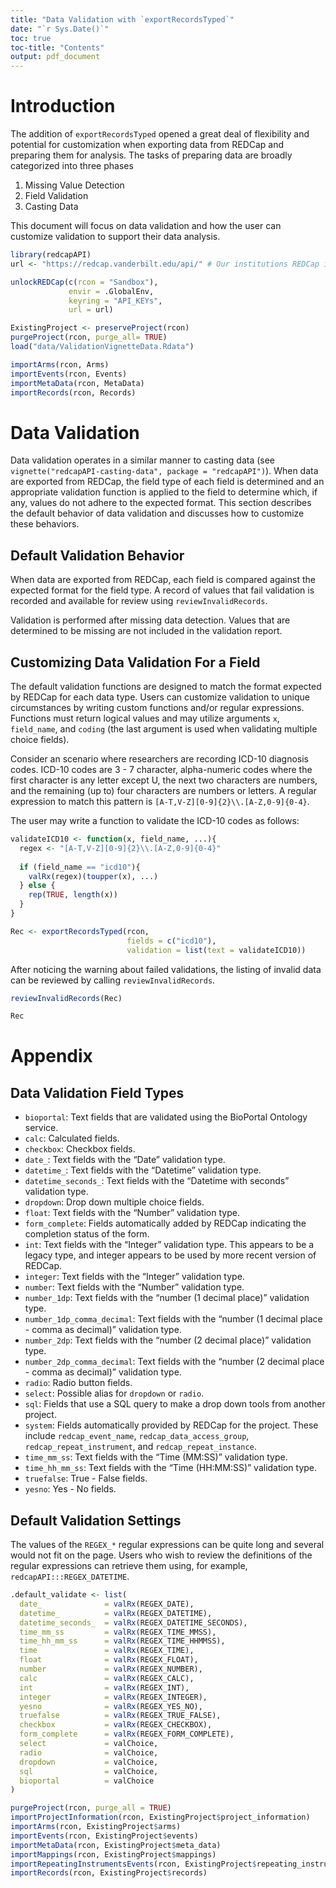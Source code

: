 ```yaml
---
title: "Data Validation with `exportRecordsTyped`"
date: "`r Sys.Date()`"
toc: true
toc-title: "Contents"
output: pdf_document
---
```


# Introduction

The addition of `exportRecordsTyped` opened a great deal of flexibility and potential for customization when exporting data from REDCap and preparing them for analysis. The tasks of preparing data are broadly categorized into three phases

1. Missing Value Detection 
2. Field Validation
3. Casting Data

This document will focus on data validation and how the user can customize validation to support their data analysis. 

```r
library(redcapAPI)
url <- "https://redcap.vanderbilt.edu/api/" # Our institutions REDCap instance

unlockREDCap(c(rcon = "Sandbox"), 
             envir = .GlobalEnv,
             keyring = "API_KEYs", 
             url = url)
```

```r
ExistingProject <- preserveProject(rcon)
purgeProject(rcon, purge_all= TRUE)
load("data/ValidationVignetteData.Rdata")

importArms(rcon, Arms)
importEvents(rcon, Events)
importMetaData(rcon, MetaData)
importRecords(rcon, Records)
```

# Data Validation

Data validation operates in a similar manner to casting data (see `vignette("redcapAPI-casting-data", package = "redcapAPI")`). When data are exported from REDCap, the field type of each field is determined and an appropriate validation function is applied to the field to determine which, if any, values do not adhere to the expected format. This section describes the default behavior of data validation and discusses how to customize these behaviors.

## Default Validation Behavior

When data are exported from REDCap, each field is compared against the expected format for the field type. A record of values that fail validation is recorded and available for review using `reviewInvalidRecords`. 

Validation is performed after missing data detection. Values that are determined to be missing are not included in the validation report.

## Customizing Data Validation For a Field

The default validation functions are designed to match the format expected by REDCap for each data type. Users can customize validation to unique circumstances by writing custom functions and/or regular expressions. Functions must return logical values and may utilize arguments `x`, `field_name`, and `coding` (the last argument is used when validating multiple choice fields).

Consider an scenario where researchers are recording ICD-10 diagnosis codes. ICD-10 codes are 3 - 7 character, alpha-numeric codes where the first character is any letter except U, the next two characters are numbers, and the remaining (up to) four characters are numbers or letters.  A regular expression to match this pattern is `[A-T,V-Z][0-9]{2}\\.[A-Z,0-9]{0-4}`.

The user may write a function to validate the ICD-10 codes as follows:

```r
validateICD10 <- function(x, field_name, ...){
  regex <- "[A-T,V-Z][0-9]{2}\\.[A-Z,0-9]{0-4}"
  
  if (field_name == "icd10"){
    valRx(regex)(toupper(x), ...)
  } else {
    rep(TRUE, length(x))
  }
}

Rec <- exportRecordsTyped(rcon, 
                          fields = c("icd10"), 
                          validation = list(text = validateICD10))
```

After noticing the warning about failed validations, the listing of invalid data can be reviewed by calling `reviewInvalidRecords`.

```r
reviewInvalidRecords(Rec)
```

```r
Rec
```


\clearpage
# Appendix

## Data Validation Field Types

* `bioportal`: Text fields that are validated using the BioPortal Ontology service.
* `calc`: Calculated fields.
* `checkbox`: Checkbox fields.
* `date_`: Text fields with the "Date" validation type. 
* `datetime_`: Text fields with the "Datetime" validation type.
* `datetime_seconds_`: Text fields with the "Datetime with seconds" validation type.
* `dropdown`: Drop down multiple choice fields.
* `float`: Text fields with the "Number" validation type.
* `form_complete`: Fields automatically added by REDCap indicating the completion status of the form.
* `int`: Text fields with the "Integer" validation type. This appears to be a legacy type, and integer appears to be used by more recent version of REDCap.
* `integer`: Text fields with the "Integer" validation type.
* `number`: Text fields with the "Number" validation type.
* `number_1dp`: Text fields with the "number (1 decimal place)" validation type.
* `number_1dp_comma_decimal`: Text fields with the "number (1 decimal place - comma as decimal)" validation type.
* `number_2dp`: Text fields with the "number (2 decimal place)" validation type.
* `number_2dp_comma_decimal`: Text fields with the "number (2 decimal place - comma as decimal)" validation type.
* `radio`: Radio button fields.
* `select`: Possible alias for `dropdown` or `radio`.
* `sql`: Fields that use a SQL query to make a drop down tools from another project.
* `system`: Fields automatically provided by REDCap for the project. These include `redcap_event_name`, `redcap_data_access_group`, `redcap_repeat_instrument`, and `redcap_repeat_instance`.
* `time_mm_ss`: Text fields with the "Time (MM:SS)" validation type.
* `time_hh_mm_ss`: Text fields with the "Time (HH:MM:SS)" validation type.
* `truefalse`: True - False fields.
* `yesno`: Yes - No fields.

## Default Validation Settings

The values of the `REGEX_*` regular expressions can be quite long and several would not fit on the page. Users who wish to review the definitions of the regular expressions can retrieve them using, for example, `redcapAPI:::REGEX_DATETIME`.

```r
.default_validate <- list(
  date_              = valRx(REGEX_DATE),              
  datetime_          = valRx(REGEX_DATETIME),
  datetime_seconds_  = valRx(REGEX_DATETIME_SECONDS),
  time_mm_ss         = valRx(REGEX_TIME_MMSS),
  time_hh_mm_ss      = valRx(REGEX_TIME_HHMMSS),
  time               = valRx(REGEX_TIME),
  float              = valRx(REGEX_FLOAT),
  number             = valRx(REGEX_NUMBER),
  calc               = valRx(REGEX_CALC),
  int                = valRx(REGEX_INT),
  integer            = valRx(REGEX_INTEGER),
  yesno              = valRx(REGEX_YES_NO),
  truefalse          = valRx(REGEX_TRUE_FALSE),
  checkbox           = valRx(REGEX_CHECKBOX),
  form_complete      = valRx(REGEX_FORM_COMPLETE),
  select             = valChoice,
  radio              = valChoice,
  dropdown           = valChoice,
  sql                = valChoice,
  bioportal          = valChoice
)
```

```r
purgeProject(rcon, purge_all = TRUE)
importProjectInformation(rcon, ExistingProject$project_information)
importArms(rcon, ExistingProject$arms)
importEvents(rcon, ExistingProject$events)
importMetaData(rcon, ExistingProject$meta_data)
importMappings(rcon, ExistingProject$mappings)
importRepeatingInstrumentsEvents(rcon, ExistingProject$repeating_instruments)
importRecords(rcon, ExistingProject$records)
```
